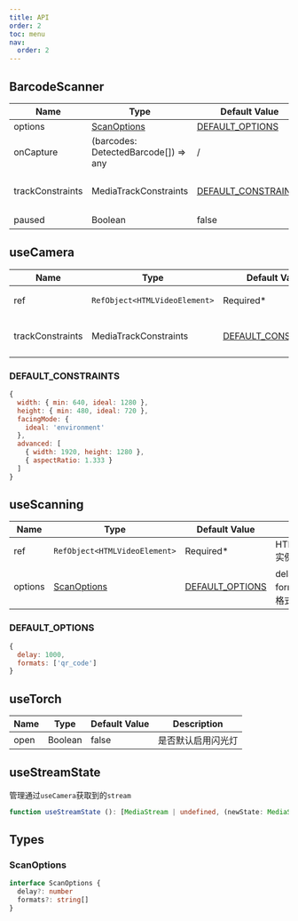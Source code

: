 ```yaml
---
title: API
order: 2
toc: menu
nav:
  order: 2
---
```


## BarcodeScanner
| Name      	| Type                              	| Default Value                         	| Description                	 |
|-----------	|-----------------------------------	|---------------------------------------	|----------------------------- |
| options   	| [ScanOptions](#scanoptions)         | [DEFAULT_OPTIONS](#default_options) 	  | / 	                         |
| onCapture 	| (barcodes: DetectedBarcode[]) => any 	| /                                     	| 当检测到指定类型的码时触发       |
| trackConstraints   	| MediaTrackConstraints       	| [DEFAULT_CONSTRAINTS](#default_constraints) 	| 基于[MediaTrackConstraints](https://developer.mozilla.org/en-US/docs/Web/API/MediaTrackConstraints)标准   |
| paused   	| Boolean       	| false                                     	| 设置相机暂停扫描 	                                                        |

## useCamera
| Name               	| Type                        	| Default Value       	                        | Description                                                                                             |
|--------------------	|-----------------------------	|---------------------------------------------	|--------------------------------------------------------------------------------------------------------	|
| ref               	| `RefObject<HTMLVideoElement>` | Required*           	                        | HTMLVideoElement实例                                                                                   	 |
| trackConstraints   	| MediaTrackConstraints       	| [DEFAULT_CONSTRAINTS](#default_constraints) 	| 基于[MediaTrackConstraints](https://developer.mozilla.org/en-US/docs/Web/API/MediaTrackConstraints)标准   |

### DEFAULT_CONSTRAINTS
```js
{
  width: { min: 640, ideal: 1280 },
  height: { min: 480, ideal: 720 },
  facingMode: {
    ideal: 'environment'
  },
  advanced: [
    { width: 1920, height: 1280 },
    { aspectRatio: 1.333 }
  ]
}
```

## useScanning

| Name         	     | Type                        	| Default Value   	                    | Description                                         	|
|--------------------	|-----------------------------	|-------------------------------------	|----------------------------------------------------  |
| ref               	| `RefObject<HTMLVideoElement>` | Required*       	                    | HTMLVideoElement实例                                 	|
| options            	| [ScanOptions](#scanoptions)   | [DEFAULT_OPTIONS](#default_options) 	| delay: 扫描间隔  <br/> formats: 扫描的条码格式, [支持格式](./guide#barcode-format) 	|

### DEFAULT_OPTIONS
```js
{
  delay: 1000,
  formats: ['qr_code']
}
```

## useTorch

| Name 	| Type    	| Default Value 	| Description        	|
|------	|---------	|---------------	|--------------------	|
| open 	| Boolean 	| false         	| 是否默认启用闪光灯   	|

## useStreamState
管理通过`useCamera`获取到的`stream`

```ts
function useStreamState (): [MediaStream | undefined, (newState: MediaStream) => void]
```

## Types

### ScanOptions
```ts
interface ScanOptions {
  delay?: number
  formats?: string[]
}
```
